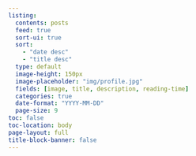 ```yaml
---
listing:
  contents: posts
  feed: true
  sort-ui: true
  sort: 
    - "date desc"
    - "title desc"
  type: default
  image-height: 150px
  image-placeholder: "img/profile.jpg"
  fields: [image, title, description, reading-time]
  categories: true
  date-format: "YYYY-MM-DD"
  page-size: 9
toc: false
toc-location: body
page-layout: full
title-block-banner: false
---
```



